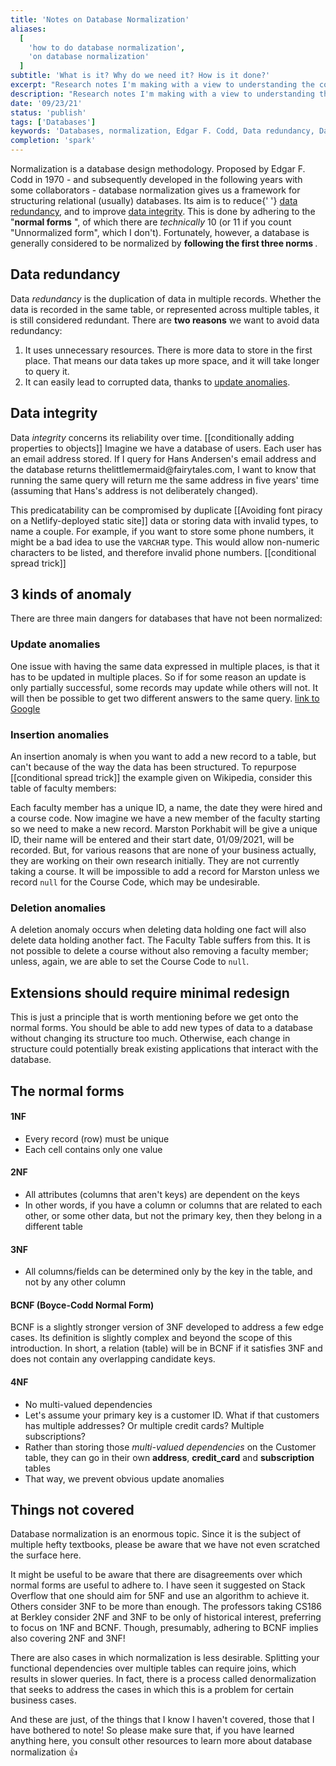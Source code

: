 ```yaml
---
title: 'Notes on Database Normalization'
aliases:
  [
    'how to do database normalization',
    'on database normalization'
  ]
subtitle: 'What is it? Why do we need it? How is it done?'
excerpt: "Research notes I'm making with a view to understanding the concept of database normalization."
description: "Research notes I'm making with a view to understanding the concept of database normalization."
date: '09/23/21'
status: 'publish'
tags: ['Databases']
keywords: 'Databases, normalization, Edgar F. Codd, Data redundancy, Data integrity'
completion: 'spark'
---
```


<Dropcap>
  Normalization is a database design methodology. Proposed
  by Edgar F. Codd in 1970 - and subsequently developed in
  the following years with some collaborators - database
  normalization gives us a framework for structuring
  relational (usually) databases. Its aim is to reduce{' '}
  <a href="#data-redundancy">data redundancy</a>, and to
  improve <a href="#data-integrity">data integrity</a>. This
  is done by adhering to the "<strong>normal forms</strong>
  ", of which there are <em>technically</em> 10 (or 11 if you
  count "Unnormalized form", which I don't). Fortunately, however,
  a database is generally considered to be normalized by <strong>
    following the first three norms
  </strong>.
</Dropcap>

## Data redundancy

Data _redundancy_ is the <InternalLink href="/blog">duplication of data</InternalLink> in multiple records. Whether the data is recorded in the same
table, or represented across multiple tables, it is still considered redundant. There are **two reasons** we
want to avoid data redundancy:

1. It uses unnecessary resources. There is more data to store in the first place. That means our data takes
   up more space, and it will take longer to query it.
2. It can easily lead to corrupted data, thanks to <a href="#update-anomaly">update anomalies</a>.

## Data integrity

Data _integrity_ concerns its reliability over time. [[conditionally adding properties to objects]] Imagine we have a database of users. Each user has an
email address stored. If I query for Hans Andersen's email address and the database returns
thelittlemermaid<span>@</span>fairytales.com, I want to know that running the same query will return me the same
address in five years' time (assuming that Hans's address is not deliberately changed).

This predicatability can be compromised by duplicate [[Avoiding font piracy on a Netlify-deployed static site]] data or storing data with invalid types, to name a couple.
For example, if you want to store some phone numbers, it might be a bad idea to use the `VARCHAR` type. This
would allow non-numeric characters to be listed, and therefore invalid phone numbers. [[conditional spread trick]]

## 3 kinds of anomaly

There are three main dangers for databases that have not been normalized:

### Update anomalies

One issue with having the same data expressed in multiple places, is that it has to be updated in multiple places.
So if for some reason an update is only partially successful, some records may update while others will not.
It will then be possible to get two different answers to the same query. [link to Google](https://www.google.com)

### Insertion anomalies

An insertion anomaly is when you want to add a new record to a table, but can't because of the way the data has
been structured. To repurpose [[conditional spread trick]] the example given on Wikipedia, consider this table of faculty members:

<FacultyTable />

Each faculty member has a unique ID, a name, the date they were hired and a course code. Now imagine we have a new
member of the faculty starting so we need to make a new record. Marston Porkhabit will be give a unique ID, their
name will be entered and their start date, 01/09/2021, will be recorded. But, for various reasons that are none
of your business actually, they are working on their own research initially. They are not currently taking a course.
It will be impossible to add a record for Marston unless we record `null` for the Course Code, which may be
undesirable.

### Deletion anomalies

A deletion anomaly occurs when deleting data holding one fact will also delete data holding another fact.
The Faculty Table suffers from this. It is not possible to delete a course without also removing a faculty member;
unless, again, we are able to set the Course Code to `null`.

## Extensions should require minimal redesign

This is just a principle that is worth mentioning before we get onto the normal forms.
You should be able to add new types of data to a database without changing its structure too much.
Otherwise, each change in structure could potentially break existing applications that interact with the database.

## The normal forms

#### 1NF

- Every record (row) must be unique
- Each cell contains only one value

#### 2NF

- All attributes (columns that aren't keys) are dependent on the keys
- In other words, if you have a column or columns that are related to each other, or some other data,
  but not the primary key, then they belong in a different table

#### 3NF

- All columns/fields can be determined only by the key in the table, and not by any other column

#### BCNF (Boyce-Codd Normal Form)

BCNF is a slightly stronger version of 3NF developed to address a few edge cases. Its definition is
slightly complex and beyond the scope of this introduction. In short, a relation (table) will be in
BCNF if it satisfies 3NF and does not contain any overlapping candidate keys.

#### 4NF

- No multi-valued dependencies
- Let's assume your primary key is a customer ID. What if that customers has multiple addresses?
  Or multiple credit cards? Multiple subscriptions?
- Rather than storing those _multi-valued dependencies_ on the Customer table, they can go in their
  own **address**, **credit_card** and **subscription** tables
- That way, we prevent obvious update anomalies

## Things not covered

Database normalization is an enormous topic. Since it is the subject of multiple hefty textbooks, please
be aware that we have not even scratched the surface here.

It might be useful to be aware that there are disagreements over which normal forms are useful to adhere to.
I have seen it suggested on Stack Overflow that one should aim for 5NF and use an algorithm to achieve it.
Others consider 3NF to be more than enough. The professors taking CS186 at Berkley consider 2NF and 3NF to
be only of historical interest, preferring to focus on 1NF and BCNF. Though, presumably, adhering to BCNF
implies also covering 2NF and 3NF!

There are also cases in which normalization is less desirable. Splitting your functional dependencies over
multiple tables can require joins, which results in slower queries. In fact, there is a process called
denormalization that seeks to address the cases in which this is a problem for certain business cases.

And these are just, of the things that I know I haven't covered, those that I have bothered to note! So
please make sure that, if you have learned anything here, you consult other resources to learn more about
database normalization 👍
